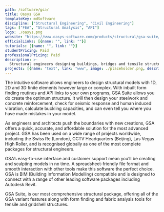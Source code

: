 ```yaml
---
path: /software/gsa/
title: Oasys GSA
templateKey: mdSoftware
discipline: ["Structural Engineering", "Civil Engineering"]
tags: ["FEA", "Structural Analysis", "API"]
logo: ./oasys.png
website: "https://www.oasys-software.com/products/structural/gsa-suite/"
officialLinks: [{name: "", link: ""}]
tutorials: [{name: "", link: ""}]
studentPricing: Paid
professionalPricing: Paid
description: >-
  Structural engineers designing buildings, bridges and tensile structures need comprehensive software to get robust results. Tackle any structural engineering challenge with this complete design and analysis package. GSA Suite wraps the benefits of all the GSA variants into one single offering.
projects: [{name: "text", link: "www", image: ./placeholder.png, description: "blah blah"}]
---
```


The intuitive software allows engineers to design structural models with 1D, 2D and 3D finite elements however large or complex. With inbuilt form finding routines and API links to your own programs, GSA Suite allows you do create the optimum structure. It will then design your steelwork and concrete reinforcement, check for seismic response and human induced vibration, calculate buckling capacities, and can even tell you where you have made mistakes in your model.

As engineers and architects push the boundaries with new creations, GSA offers a quick, accurate, and affordable solution for the most advanced project. GSA has been used on a wide range of projects worldwide, including the Swiss Re (London), CCTV Headquarters (Beijing), Las Vegas High Roller, and is recognised globally as one of the most complete packages for structural engineers.

GSA’s easy-to-use interface and customer support mean you’ll be creating and sculpting models in no time. A spreadsheet-friendly file format and smooth interaction with other tools make this software the perfect choice. GSA is BIM (Building Information Modelling) compatible and is designed to connect with a range of other leading software packages including Autodesk Revit.

GSA Suite, is our most comprehensive structural package, offering all of the GSA variant features along with form finding and fabric analysis tools for tensile and gridshell structures.
